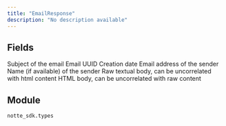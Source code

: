 ```yaml
---
title: "EmailResponse"
description: "No description available"
---
```




## Fields

<ParamField path="subject" type="str" required>
  Subject of the email
</ParamField>

<ParamField path="email_id" type="str" required>
  Email UUID
</ParamField>

<ParamField path="created_at" type="datetime" required>
  Creation date
</ParamField>

<ParamField path="sender_email" type="UnionType[str, None]" required>
  Email address of the sender
</ParamField>

<ParamField path="sender_name" type="UnionType[str, None]" required>
  Name (if available) of the sender
</ParamField>

<ParamField path="text_content" type="UnionType[str, None]" required>
  Raw textual body, can be uncorrelated with html content
</ParamField>

<ParamField path="html_content" type="UnionType[str, None]" required>
  HTML body, can be uncorrelated with raw content
</ParamField>


## Module

`notte_sdk.types`
